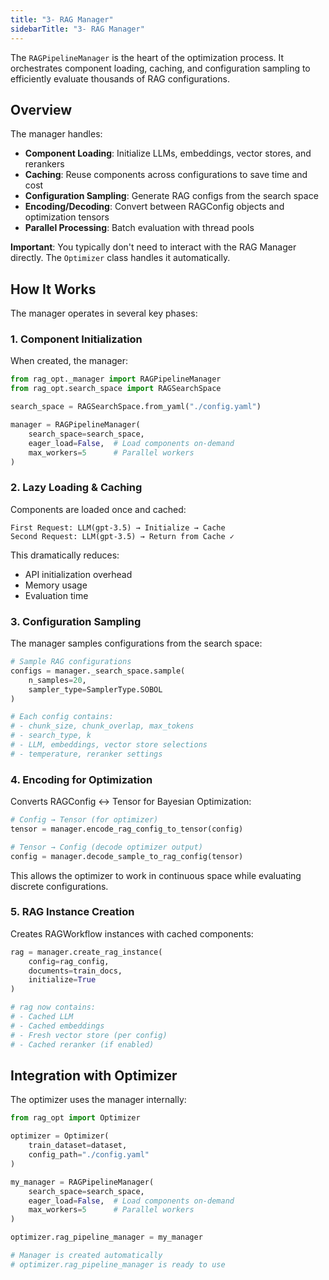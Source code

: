 ```yaml
---
title: "3- RAG Manager"
sidebarTitle: "3- RAG Manager"
---
```


The `RAGPipelineManager` is the heart of the optimization process. It orchestrates component loading, caching, and configuration sampling to efficiently evaluate thousands of RAG configurations.

## Overview

The manager handles:

- **Component Loading**: Initialize LLMs, embeddings, vector stores, and rerankers
- **Caching**: Reuse components across configurations to save time and cost
- **Configuration Sampling**: Generate RAG configs from the search space
- **Encoding/Decoding**: Convert between RAGConfig objects and optimization tensors
- **Parallel Processing**: Batch evaluation with thread pools

**Important**: You typically don't need to interact with the RAG Manager directly. The `Optimizer` class handles it automatically.

## How It Works

The manager operates in several key phases:

### 1. Component Initialization

When created, the manager:

```python
from rag_opt._manager import RAGPipelineManager
from rag_opt.search_space import RAGSearchSpace

search_space = RAGSearchSpace.from_yaml("./config.yaml")

manager = RAGPipelineManager(
    search_space=search_space,
    eager_load=False,  # Load components on-demand
    max_workers=5      # Parallel workers
)
```

### 2. Lazy Loading & Caching

Components are loaded once and cached:

```
First Request: LLM(gpt-3.5) → Initialize → Cache
Second Request: LLM(gpt-3.5) → Return from Cache ✓
```

This dramatically reduces:

- API initialization overhead
- Memory usage
- Evaluation time

### 3. Configuration Sampling

The manager samples configurations from the search space:

```python
# Sample RAG configurations
configs = manager._search_space.sample(
    n_samples=20,
    sampler_type=SamplerType.SOBOL
)

# Each config contains:
# - chunk_size, chunk_overlap, max_tokens
# - search_type, k
# - LLM, embeddings, vector store selections
# - temperature, reranker settings
```

### 4. Encoding for Optimization

Converts RAGConfig ↔ Tensor for Bayesian Optimization:

```python
# Config → Tensor (for optimizer)
tensor = manager.encode_rag_config_to_tensor(config)

# Tensor → Config (decode optimizer output)
config = manager.decode_sample_to_rag_config(tensor)
```

This allows the optimizer to work in continuous space while evaluating discrete configurations.

### 5. RAG Instance Creation

Creates RAGWorkflow instances with cached components:

```python
rag = manager.create_rag_instance(
    config=rag_config,
    documents=train_docs,
    initialize=True
)

# rag now contains:
# - Cached LLM
# - Cached embeddings
# - Fresh vector store (per config)
# - Cached reranker (if enabled)
```

## Integration with Optimizer

The optimizer uses the manager internally:

```python
from rag_opt import Optimizer

optimizer = Optimizer(
    train_dataset=dataset,
    config_path="./config.yaml"
)

my_manager = RAGPipelineManager(
    search_space=search_space,
    eager_load=False,  # Load components on-demand
    max_workers=5      # Parallel workers
)

optimizer.rag_pipeline_manager = my_manager

# Manager is created automatically
# optimizer.rag_pipeline_manager is ready to use
```

